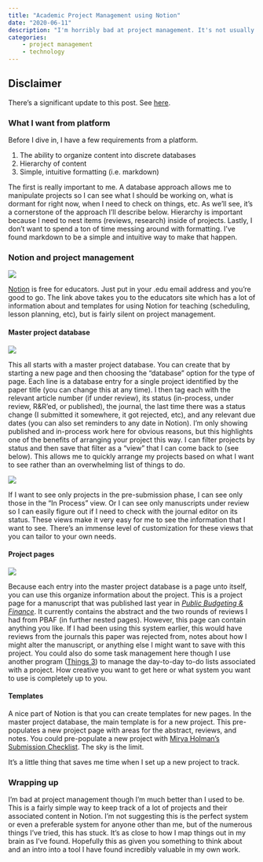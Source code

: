 ```yaml
---
title: "Academic Project Management using Notion"
date: "2020-06-11"
description: "I'm horribly bad at project management. It's not usually something that is specifically taught in graduate school even though it's incredibly important to an academic's professional life. There are many ways to go about this (low tech to super high tech), but the purpose of this post is to explain one tool that I have found incredibly useful and flexible. That tool is <strong>Notion</strong> (<a href='https://www.notion.so/educators'>notion.so</a>). Notion can do way more than I am going to explain (see <a href='https://fortelabs.co/blog/using-notion-as-your-second-brain/'>Using Notion as Your Second Brain</a>), but this is how I use it to keep track of writing projects throughout the process of development to publication."
categories: 
    - project management
    - technology
---
```


::: {.callout-warning}
## Disclaimer
There's a significant update to this post. See [here](/blog/2021/2021-07-14-academic-project-management-notion-update.html).
:::

### What I want from platform
Before I dive in, I have a few requirements from a platform.

1. The ability to organize content into discrete databases
2. Hierarchy of content
3. Simple, intuitive formatting (i.e. markdown)

The first is really important to me. A database approach allows me to manipulate projects so I can see what I should be working on, what is dormant for right now, when I need to check on things, etc. As we'll see, it's a cornerstone of the approach I'll describe below. Hierarchy is important because I need to nest items (reviews, research) inside of projects. Lastly, I don't want to spend a ton of time messing around with formatting. I've found markdown to be a simple and intuitive way to make that happen.

### Notion and project management

:::{.column-body-outset-right}

![](notion-1.png){fig-align="center"}

:::

[Notion](https://www.notion.so/educators) is free for educators. Just put in your .edu email address and you're good to go. The link above takes you to the educators site which has a lot of information about and templates for using Notion for teaching (scheduling, lesson planning, etc), but is fairly silent on project management.

#### Master project database

:::{.column-body-outset-right}

![](notion-2.png){fig-align="center"}

:::

This all starts with a master project database. You can create that by starting a new page and then choosing the "database" option for the type of page. Each line is a database entry for a single project identified by the paper title (you can change this at any time). I then tag each with the relevant article number (if under review), its status (in-process, under review, R&R'ed, or published), the journal, the last time there was a status change (I submitted it somewhere, it got rejected, etc), and any relevant due dates (you can also set reminders to any date in Notion). I'm only showing published and in-process work here for obvious reasons, but this highlights one of the benefits of arranging your project this way. I can filter projects by status and then save that filter as a "view" that I can come back to (see below). This allows me to quickly arrange my projects based on what I want to see rather than an overwhelming list of things to do.

:::{.column-body-outset-right}

![](notion-3.png){fig-align="center"}

:::

If I want to see only projects in the pre-submission phase, I can see only those in the "In Process" view. Or I can see only manuscripts under review so I can easily figure out if I need to check with the journal editor on its status. These views make it very easy for me to see the information that I want to see. There's an immense level of customization for these views that you can tailor to your own needs.

#### Project pages

:::{.column-body-outset-right}

![](notion-4.png){fig-align="center"}

:::

Because each entry into the master project database is a page unto itself, you can use this organize information about the project. This is a project page for a manuscript that was published last year in [*Public Budgeting & Finance*](https://onlinelibrary.wiley.com/doi/abs/10.1111/pbaf.12239). It currently contains the abstract and the two rounds of reviews I had from PBAF (in further nested pages). However, this page can contain anything you like. If I had been using this system earlier, this would have reviews from the journals this paper was rejected from, notes about how I might alter the manuscript, or anything else I might want to save with this project. You could also do some task management here though I use another program ([Things 3](https://culturedcode.com/things/)) to manage the day-to-day to-do lists associated with a project. How creative you want to get here or what system you want to use is completely up to you.

#### Templates

A nice part of Notion is that you can create templates for new pages. In the master project database, the main template is for a new project. This pre-populates a new project page with areas for the abstract, reviews, and notes. You could pre-populate a new project with [Mirya Holman's Submission Checklist](https://docs.google.com/document/d/1JwwmOgRhd2p-Bl_RFEMnp04P0I2nNhOHW7JHdaLcyGs/edit). The sky is the limit.

It's a little thing that saves me time when I set up a new project to track.

### Wrapping up

I'm bad at project management though I'm much better than I used to be. This is a fairly simple way to keep track of a lot of projects and their associated content in Notion. I'm not suggesting this is the perfect system or even a preferable system for anyone other than me, but of the numerous things I've tried, this has stuck. It's as close to how I map things out in my brain as I've found. Hopefully this as given you something to think about and an intro into a tool I have found incredibly valuable in my own work.

